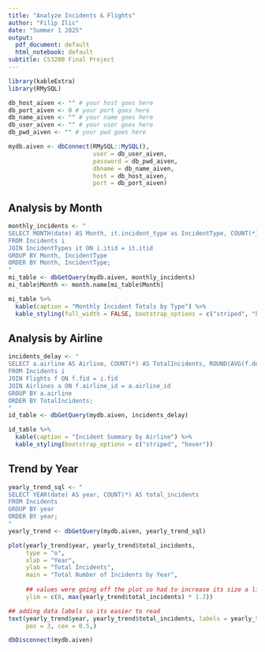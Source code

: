 ```yaml
---
title: "Analyze Incidents & Flights"
author: "Filip Ilic"
date: "Summer 1 2025"
output:
  pdf_document: default
  html_notebook: default
subtitle: CS3200 Final Project
---
```


```r
library(kableExtra)
library(RMySQL)

db_host_aiven <- "" # your host goes here
db_port_aiven <- 0 # your port goes here
db_name_aiven <- "" # your name goes here
db_user_aiven <- "" # your user goes here
db_pwd_aiven <- "" # your pwd goes here

mydb.aiven <- dbConnect(RMySQL::MySQL(), 
                        user = db_user_aiven,
                        password = db_pwd_aiven,
                        dbname = db_name_aiven,
                        host = db_host_aiven,
                        port = db_port_aiven)
```

## Analysis by Month

```r
monthly_incidents <- "
SELECT MONTH(date) AS Month, it.incident_type as IncidentType, COUNT(*) AS TotalIncidents
FROM Incidents i
JOIN IncidentTypes it ON i.itid = it.itid
GROUP BY Month, IncidentType
ORDER BY Month, IncidentType;
"
mi_table <- dbGetQuery(mydb.aiven, monthly_incidents)
mi_table$Month <- month.name[mi_table$Month]

mi_table %>%
  kable(caption = "Monthly Incident Totals by Type") %>%
  kable_styling(full_width = FALSE, bootstrap_options = c("striped", "hover"))
```

## Analysis by Airline

```r
incidents_delay <- "
SELECT a.airline AS Airline, COUNT(*) AS TotalIncidents, ROUND(AVG(f.delay_mins), 2) as AverageDelay
FROM Incidents i
JOIN Flights f ON f.fid = i.fid
JOIN Airlines a ON f.airline_id = a.airline_id
GROUP BY a.airline
ORDER BY TotalIncidents;
"
id_table <- dbGetQuery(mydb.aiven, incidents_delay)

id_table %>%
  kable(caption = "Incident Summary by Airline") %>%
  kable_styling(bootstrap_options = c("striped", "hover"))
```
## Trend by Year

```r
yearly_trend_sql <- "
SELECT YEAR(date) AS year, COUNT(*) AS total_incidents
FROM Incidents
GROUP BY year
ORDER BY year;
"
yearly_trend <- dbGetQuery(mydb.aiven, yearly_trend_sql)

plot(yearly_trend$year, yearly_trend$total_incidents, 
     type = "o",
     xlab = "Year", 
     ylab = "Total Incidents", 
     main = "Total Number of Incidents by Year",
     
     ## values were going off the plot so had to increase its size a little
     ylim = c(0, max(yearly_trend$total_incidents) * 1.2))

## adding data labels so its easier to read
text(yearly_trend$year, yearly_trend$total_incidents, labels = yearly_trend$total_incidents, 
     pos = 3, cex = 0.5,)

```

```r
dbDisconnect(mydb.aiven)
```



